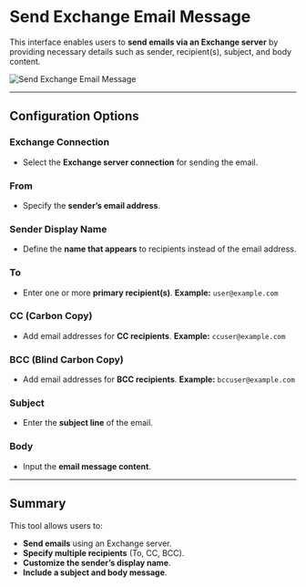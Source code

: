 # Send Exchange Email Message

This interface enables users to **send emails via an Exchange server** by providing necessary details such as sender, recipient(s), subject, and body content.

![Send Exchange Email Message](../../../assets/exchange-server/send-exchange-email-messages.png)

---

## Configuration Options

### Exchange Connection
- Select the **Exchange server connection** for sending the email.

### From
- Specify the **sender’s email address**.

### Sender Display Name
- Define the **name that appears** to recipients instead of the email address.

### To
- Enter one or more **primary recipient(s)**.
**Example:** `user@example.com`

### CC (Carbon Copy)
- Add email addresses for **CC recipients**.
**Example:** `ccuser@example.com`

### BCC (Blind Carbon Copy)
- Add email addresses for **BCC recipients**.
**Example:** `bccuser@example.com`

### Subject
- Enter the **subject line** of the email.

### Body
- Input the **email message content**.

---

## Summary
This tool allows users to:
- **Send emails** using an Exchange server.
- **Specify multiple recipients** (To, CC, BCC).
- **Customize the sender’s display name**.
- **Include a subject and body message**.